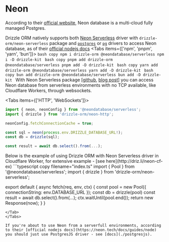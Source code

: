 
# Neon 
According to their [official website](https://neon.tech), Neon database is a multi-cloud fully managed Postgres. 
  
Drizzle ORM natively supports both [Neon Serverless](https://github.com/neondatabase/serverless) 
driver with `drizzle-orm/neon-serverless` package and [`postgres`](./postgresjs) or [`pg`](./node-postgres) 
drivers to access Neon database, as of their [official nodejs docs](https://neon.tech/docs/guides/node)
<Tabs items={['npm', 'pnpm', 'yarn', 'bun']}>
  <Tab>
    ```bash copy
    npm i drizzle-orm @neondatabase/serverless
    npm i -D drizzle-kit
    ```
  </Tab>
  <Tab>
    ```bash copy
    pnpm add drizzle-orm @neondatabase/serverless
    pnpm add -D drizzle-kit
    ```
  </Tab>
  <Tab>
    ```bash copy
    yarn add drizzle-orm @neondatabase/serverless
    yarn add -D drizzle-kit
    ```
  </Tab>
  <Tab>
    ```bash copy
    bun add drizzle-orm @neondatabase/serverless
    bun add -D drizzle-kit
    ```
  </Tab>
</Tabs>
With Neon Serverless package [[github](https://github.com/neondatabase/serverless), [blog post](https://blog.cloudflare.com/neon-postgres-database-from-workers/)] 
you can access Neon database from serverless environments with no TCP available, like Cloudflare Workers, through websockets.

<Tabs items={['HTTP', 'WebSockets']}>
<Tab>
```typescript copy filename="index.ts"
import { neon, neonConfig } from '@neondatabase/serverless';
import { drizzle } from 'drizzle-orm/neon-http';

neonConfig.fetchConnectionCache = true;

const sql = neon(process.env.DRIZZLE_DATABASE_URL!);
const db = drizzle(sql);

const result = await db.select().from(...);
```
</Tab>
<Tab>
Below is the example of using Drizzle ORM with Neon Serverless driver in Cloudflare Worker, for extensive example - [see here](http://driz.li/neon-cf-ex)
```typescript copy filename="index.ts"
import { Pool } from '@neondatabase/serverless';
import { drizzle } from 'drizzle-orm/neon-serverless';

export default {
  async fetch(req, env, ctx) {
    const pool = new Pool({ connectionString: env.DATABASE_URL });
    const db = drizzle(pool)
    const result = await db.select().from(...);
    ctx.waitUntil(pool.end());
    return new Response(now);
  }
}
```
</Tab>
</Tabs>

If you're about to use Neon from a serverfull environments, according to their [official nodejs docs](https://neon.tech/docs/guides/node) 
you should just use PostgresJS driver - see [docs](./postgresjs).